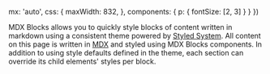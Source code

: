 
  mx: 'auto',
  css: {
    maxWidth: 832,
  },
  components: {
    p: {
      fontSize: [2, 3]
    }
  }
})

MDX Blocks allows you to quickly style blocks of content written in markdown using a consistent theme
powered by [Styled System][].
All content on this page is written in [MDX][] and styled using MDX Blocks components.
In addition to using style defaults defined in the theme, each section can override its child
elements' styles per block.

[styled system]: https://styled-system.com
[mdx]: https://mdxjs.com
